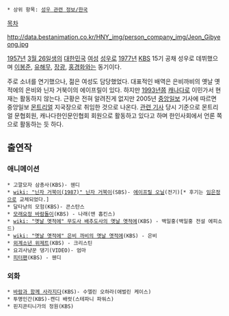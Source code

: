  * 상위 항목: [[성우 관련 정보/한국]]

[[목차]]

http://data.bestanimation.co.kr/HNY_img/person_company_img/Jeon_Gibyeong.jpg

[[1957년]] [[3월 26일]]생의 [[대한민국]] [[여성]] [[성우]]로 [[1977년]] [[KBS]] 15기 공채 성우로 데뷔했으며 [[이봉준]], [[유해무]], [[장광]], [[홍경화]]와는 동기이다.

주로 소녀를 연기했으나, 젊은 여성도 담당했었다. 대표적인 배역은 은비까비의 옛날 옛적에의 은비와 닌자 거북이의 에이프릴이 있다. 하지만 [[1993년]]쯤 [[캐나다]]로 이민가서 현재는 활동하지 않는다. 근황은 전혀 알려진게 없지만 2005년 [[중앙일보]] 기사에 따르면 중앙일보 [[몬트리얼]] 지국장으로 취임한 것으로 나온다. [http://www.koreadaily.com/news/read.asp?art_id=555974 관련 기사] 당시 기준으로 몬트리얼 문협회원, 캐나다한인문인협회 회원으로 활동하고 있다고 하며 한인사회에서 언론 쪽으로 활동하는 듯 하다. 

== 출연작 ==
=== 애니메이션 ===
 * 고깔모자 삼총사(KBS)- 웬디
 * [[wiki: "닌자 거북이(1987)" 닌자 거북이]](SBS)- [[에이프릴 오닐]](전기)[* 후기는 [[임은정]]으로 교체되었다.]
 * 달타냥의 모험(KBS)- 콘스탄스
 * [[모래요정 바람돌이]](KBS) - 나래(앤 홉킨스)
 * [[wiki: "옛날 옛적에" 무도사 배추도사의 옛날 옛적에]](KBS) - 백일홍(백일홍 전설 에피소드)
 * [[wiki: "옛날 옛적에" 은비 까비의 옛날 옛적에]](KBS) - 은비
 * [[외계소년 위제트]](KBS) - 크리스틴
 * 요괴사냥꾼 댕기(VIDEO)- 엄마
 * [[피터팬]](KBS) - 웬디

=== 외화 ===
 * [[바람과 함께 사라지다]](KBS)- 수엘린 오하라(애벌린 케이스)
 * 투명인간(KBS)-캔디 배럿(스테파니 파워스)
 * 핀지콘티니가의 정원(KBS)
